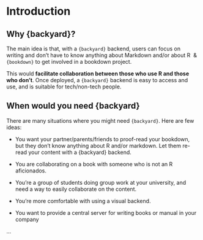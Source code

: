 # Introduction 

## Why {backyard}?

The main idea is that, with a `{backyard}` backend, users can focus on writing and don’t have to know anything about Markdown and/or about R  & `{bookdown}` to get involved in a bookdown project. 

This would **facilitate collaboration between those who use R and those who don’t**. Once deployed, a `{backyard}` backend is easy to access and use, and is suitable for tech/non-tech people. 

## When would you need {backyard}

There are many situations where you might need `{backyard}`. Here are few ideas: 

+ You want your partner/parents/friends to proof-read your bookdown, but they don’t know anything about R and/or markdown. Let them re-read your content with a {backyard} backend. 

+ You are collaborating on a book with someone who is not an R aficionados. 

+ You’re a group of students doing group work at your university, and need a way to easily collaborate on the content. 

+ You’re more comfortable with using a visual backend. 

+ You want to provide a central server for writing books or manual in your company

…
